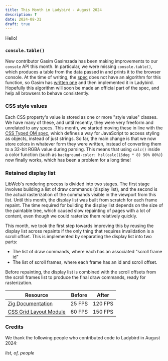 ```yaml
---
title: This Month in Ladybird - August 2024
description: ?
date: 2024-08-31
draft: true
---
```


Hello\!

### `console.table()`

New contributor Gasim Gasimzada has been making improvements to our `console` API this month.
In particular, we were missing `console.table()`, which produces a table from the data passed in and prints it to the browser console.
At the time of writing, the [spec](https://console.spec.whatwg.org/#table) does not have an algorithm for this function,
so Gasim has [written one](https://github.com/whatwg/console/pull/237) and then implemented it in Ladybird.
Hopefully this algorithm will soon be made an official part of the spec, and help all browsers to behave consistently.

### CSS style values

Each CSS property's value is stored as one or more "style value" classes.
We have many of these, and until recently, they were very freeform and unrelated to any specs.
This month, we started moving these in line with the [CSS Typed OM spec](https://drafts.css-houdini.org/css-typed-om-1),
which defines a way for JavaScript to access styling as objects, instead of just strings.
So far, the main change is that we now store colors in whatever form they were written,
instead of converting them to a 32-bit RGBA value during parsing.
This means that using `calc()` inside a color function (such as `background-color: hsl(calc(15deg * 8) 50% 80%)`)
now finally works, which has been a problem for a long time!

### Retained display list

LibWeb's rendering process is divided into two stages.
The first stage involves building a list of draw commands (display list), and the second is the actual rasterization of the commands visible in the viewport from this list.
Until this month, the display list was built from scratch for each frame repaint.
The time required for building the display list depends on the size of the paintable tree, which caused slow repainting of pages with a lot of content, even though we could rasterize them relatively quickly.

This month, we took the first step towards improving this by reusing the display list across repaints if the only thing that requires invalidation is a scroll offset.
This is implemented by separating the display list into two parts:

- The list of draw commands, where each has an associated "scroll frame id"
- The list of scroll frames, where each frame has an id and scroll offset.

Before repainting, the display list is combined with the scroll offsets from the scroll frames list to produce the final draw commands, ready for rasterization.

| Resource                                                       | Before | After   |
| -------------------------------------------------------------- | ------ | ------- |
| [Zig Documentation](https://ziglang.org/documentation/master/) | 25 FPS | 120 FPS |
| [CSS Grid Layout Module](https://www.w3.org/TR/css-grid-2/)    | 60 FPS | 150 FPS |

### Credits

We thank the following people who contributed code to Ladybird in August 2024:

_list,
of,
people_
